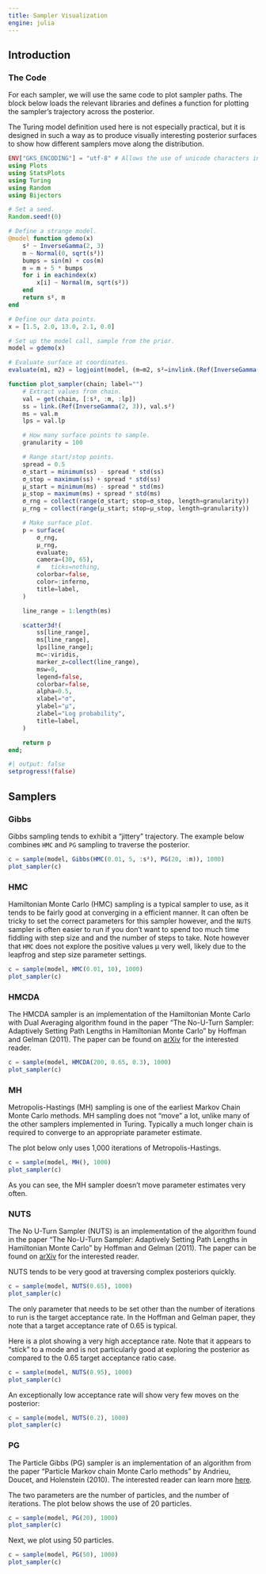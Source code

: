 ---
title: Sampler Visualization
engine: julia
---

## Introduction

### The Code

For each sampler, we will use the same code to plot sampler paths. The block below loads the relevant libraries and defines a function for plotting the sampler's trajectory across the posterior.

The Turing model definition used here is not especially practical, but it is designed in such a way as to produce visually interesting posterior surfaces to show how different samplers move along the distribution.

```{julia}
ENV["GKS_ENCODING"] = "utf-8" # Allows the use of unicode characters in Plots.jl
using Plots
using StatsPlots
using Turing
using Random
using Bijectors

# Set a seed.
Random.seed!(0)

# Define a strange model.
@model function gdemo(x)
    s² ~ InverseGamma(2, 3)
    m ~ Normal(0, sqrt(s²))
    bumps = sin(m) + cos(m)
    m = m + 5 * bumps
    for i in eachindex(x)
        x[i] ~ Normal(m, sqrt(s²))
    end
    return s², m
end

# Define our data points.
x = [1.5, 2.0, 13.0, 2.1, 0.0]

# Set up the model call, sample from the prior.
model = gdemo(x)

# Evaluate surface at coordinates.
evaluate(m1, m2) = logjoint(model, (m=m2, s²=invlink.(Ref(InverseGamma(2, 3)), m1)))

function plot_sampler(chain; label="")
    # Extract values from chain.
    val = get(chain, [:s², :m, :lp])
    ss = link.(Ref(InverseGamma(2, 3)), val.s²)
    ms = val.m
    lps = val.lp

    # How many surface points to sample.
    granularity = 100

    # Range start/stop points.
    spread = 0.5
    σ_start = minimum(ss) - spread * std(ss)
    σ_stop = maximum(ss) + spread * std(ss)
    μ_start = minimum(ms) - spread * std(ms)
    μ_stop = maximum(ms) + spread * std(ms)
    σ_rng = collect(range(σ_start; stop=σ_stop, length=granularity))
    μ_rng = collect(range(μ_start; stop=μ_stop, length=granularity))

    # Make surface plot.
    p = surface(
        σ_rng,
        μ_rng,
        evaluate;
        camera=(30, 65),
        #   ticks=nothing,
        colorbar=false,
        color=:inferno,
        title=label,
    )

    line_range = 1:length(ms)

    scatter3d!(
        ss[line_range],
        ms[line_range],
        lps[line_range];
        mc=:viridis,
        marker_z=collect(line_range),
        msw=0,
        legend=false,
        colorbar=false,
        alpha=0.5,
        xlabel="σ",
        ylabel="μ",
        zlabel="Log probability",
        title=label,
    )

    return p
end;
```

```{julia}
#| output: false
setprogress!(false)
```

## Samplers

### Gibbs

Gibbs sampling tends to exhibit a "jittery" trajectory. The example below combines `HMC` and `PG` sampling to traverse the posterior.

```{julia}
c = sample(model, Gibbs(HMC(0.01, 5, :s²), PG(20, :m)), 1000)
plot_sampler(c)
```

### HMC

Hamiltonian Monte Carlo (HMC) sampling is a typical sampler to use, as it tends to be fairly good at converging in a efficient manner. It can often be tricky to set the correct parameters for this sampler however, and the `NUTS` sampler is often easier to run if you don't want to spend too much time fiddling with step size and and the number of steps to take. Note however that `HMC` does not explore the positive values μ very well, likely due to the leapfrog and step size parameter settings.

```{julia}
c = sample(model, HMC(0.01, 10), 1000)
plot_sampler(c)
```

### HMCDA

The HMCDA sampler is an implementation of the Hamiltonian Monte Carlo with Dual Averaging algorithm found in the paper "The No-U-Turn Sampler: Adaptively Setting Path Lengths in Hamiltonian Monte Carlo" by Hoffman and Gelman (2011). The paper can be found on [arXiv](https://arxiv.org/abs/1111.4246) for the interested reader.

```{julia}
c = sample(model, HMCDA(200, 0.65, 0.3), 1000)
plot_sampler(c)
```

### MH

Metropolis-Hastings (MH) sampling is one of the earliest Markov Chain Monte Carlo methods. MH sampling does not "move" a lot, unlike many of the other samplers implemented in Turing. Typically a much longer chain is required to converge to an appropriate parameter estimate.

The plot below only uses 1,000 iterations of Metropolis-Hastings.

```{julia}
c = sample(model, MH(), 1000)
plot_sampler(c)
```

As you can see, the MH sampler doesn't move parameter estimates very often.

### NUTS

The No U-Turn Sampler (NUTS) is an implementation of the algorithm found in the paper "The No-U-Turn Sampler: Adaptively Setting Path Lengths in Hamiltonian Monte Carlo" by Hoffman and Gelman (2011). The paper can be found on [arXiv](https://arxiv.org/abs/1111.4246) for the interested reader.

NUTS tends to be very good at traversing complex posteriors quickly.


```{julia}
c = sample(model, NUTS(0.65), 1000)
plot_sampler(c)
```

The only parameter that needs to be set other than the number of iterations to run is the target acceptance rate. In the Hoffman and Gelman paper, they note that a target acceptance rate of 0.65 is typical.

Here is a plot showing a very high acceptance rate. Note that it appears to "stick" to a mode and is not particularly good at exploring the posterior as compared to the 0.65 target acceptance ratio case.

```{julia}
c = sample(model, NUTS(0.95), 1000)
plot_sampler(c)
```

An exceptionally low acceptance rate will show very few moves on the posterior:

```{julia}
c = sample(model, NUTS(0.2), 1000)
plot_sampler(c)
```

### PG

The Particle Gibbs (PG) sampler is an implementation of an algorithm from the paper "Particle Markov chain Monte Carlo methods" by Andrieu, Doucet, and Holenstein (2010). The interested reader can learn more [here](https://rss.onlinelibrary.wiley.com/doi/full/10.1111/j.1467-9868.2009.00736.x).

The two parameters are the number of particles, and the number of iterations. The plot below shows the use of 20 particles.

```{julia}
c = sample(model, PG(20), 1000)
plot_sampler(c)
```

Next, we plot using 50 particles.

```{julia}
c = sample(model, PG(50), 1000)
plot_sampler(c)
```